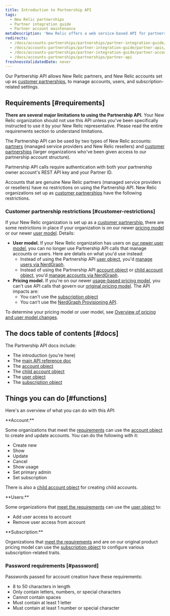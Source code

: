 ```yaml
---
title: Introduction to Partnership API
tags:
  - New Relic partnerships
  - Partner integration guide
  - Partner account maintenance
metaDescription: 'New Relic offers a web service-based API for partners to create, edit, upgrade, downgrade, and cancel New Relic accounts on behalf of their customers.'
redirects:
  - /docs/accounts-partnerships/partnerships/partner-integration-guide/partner-api
  - /docs/accounts-partnerships/partner-integration-guide/partner-apis/partner-api
  - /docs/accounts-partnerships/partner-integration-guide/partner-account-maintenance/partner-api
  - /docs/accounts-partnerships/partnerships/partner-api
freshnessValidatedDate: never
---
```


Our Partnership API allows New Relic partners, and New Relic accounts set up as [customer partnerships](/docs/new-relic-partnerships/partner-integration-guide/partner-account-maintenance/partnership-accounts-users-subscriptions/#partnerships), to manage accounts, users, and subscription-related settings.

## Requirements [#requirements]

<DNT>**There are several major limitations to using the Partnership API.**</DNT> Your New Relic organization should not use this API unless you've been specifically instructed to use it by your New Relic representative. Please read the entire requirements section to understand limitations.

The Partnership API can be used by two types of New Relic accounts: [partners](/docs/new-relic-partnerships/partner-integration-guide/partner-account-maintenance/partnership-accounts-users-subscriptions/#partnerships) (managed service providers and New Relic resellers) and [customer partnerships](/docs/new-relic-partnerships/partner-integration-guide/partner-account-maintenance/partnership-accounts-users-subscriptions/#partnerships) (larger organizations who've been given access to our partnership account structure).

Partnership API calls require authentication with both your partnership owner account's REST API key and your Partner ID.

Accounts that are genuine New Relic partners (managed service providers or resellers) have no restrictions on using the Partnership API. New Relic organizations set up as [customer partnerships](/docs/new-relic-partnerships/partner-integration-guide/partner-account-maintenance/partnership-accounts-users-subscriptions/#partnerships) have the following restrictions.

### Customer partnership restrictions [#customer-restrictions]

If your New Relic organization is set up as a [customer partnership](/docs/new-relic-partnerships/partner-integration-guide/partner-account-maintenance/partnership-accounts-users-subscriptions/#partnerships), there are some restrictions in place if your organization is on our newer [pricing model](/docs/accounts/original-accounts-billing/original-product-based-pricing/overview-changes-pricing-user-model/#pricing-plans) or our newer [user model](/docs/accounts/original-accounts-billing/original-product-based-pricing/overview-user-models). Details:

* <DNT>**User model.**</DNT> If your New Relic organization has users on [our newer user model](/docs/accounts/original-accounts-billing/original-product-based-pricing/overview-user-models), you can no longer use Partnership API calls that manage accounts or users. Here are details on what you'd use instead:
  * Instead of using the Partnership API [user object](/docs/new-relic-partnerships/partnerships/partner-api/partnership-api-user-object), you'd [manage users via NerdGraph](/docs/apis/nerdgraph/examples/nerdgraph-manage-users).
  * Instead of using the Partnership API [account object](/docs/new-relic-partnerships/partnerships/partner-api/partnership-api-account-object) or [child account object](/docs/new-relic-partnerships/partnerships/partner-api/partnership-api-sub-account-object), you'd [manage accounts via NerdGraph](/docs/apis/nerdgraph/examples/manage-accounts-nerdgraph).
* <DNT>**Pricing model.**</DNT> If you're on our newer [usage-based pricing model](/docs/accounts/original-accounts-billing/original-product-based-pricing/overview-changes-pricing-user-model/#pricing-plans), you can't use API calls that govern our [original pricing model](/docs/accounts/original-accounts-billing/original-product-based-pricing/overview-changes-pricing-user-model/#pricing-plans). The API impacts are:
  * You can't use the [subscription object](/docs/new-relic-partnerships/partnerships/partner-api/partnership-api-subscription-object/)
  * You can't use the [NerdGraph Provisioning API](/docs/apis/nerdgraph/tutorials/provisions-your-subscriptions-nerdgraph/).

To determine your pricing model or user model, see [Overview of pricing and user model changes](/docs/accounts/original-accounts-billing/original-product-based-pricing/overview-changes-pricing-user-model).

## The docs table of contents [#docs]

The Partnership API docs include:

* The introduction (you're here)
* The [main API reference doc](/docs/new-relic-partnerships/partnerships/partner-api/partner-api-reference)
* The [account object](/docs/new-relic-partnerships/partnerships/partner-api/partnership-api-account-object)
* The [child account object](/docs/new-relic-partnerships/partnerships/partner-api/partnership-api-sub-account-object)
* The [user object](/docs/new-relic-partnerships/partnerships/partner-api/partnership-api-user-object)
* The [subscription object](/docs/new-relic-partnerships/partnerships/partner-api/partnership-api-subscription-object)

## Things you can do [#functions]

Here's an overview of what you can do with this API:

<DNT>
  **Account:**
</DNT>

Some organizations that meet the [requirements](#requirements) can use the [account object](/docs/new-relic-partnerships/partnerships/partner-api/partnership-api-account-object/) to create and update accounts. You can do the following with it:

* Create new
* Show
* Update
* Cancel
* Show usage
* Set primary admin
* Set subscription

There is also a [child account object](/docs/new-relic-partnerships/partnerships/partner-api/partnership-api-sub-account-object) for creating child accounts.

<DNT>
  **Users:**
</DNT>

Some organizations that [meet the requirements](#customer-restrictions) can use the [user object](/docs/new-relic-partnerships/partnerships/partner-api/partnership-api-user-object) to:

* Add user access to account
* Remove user access from account

<DNT>
  **Subscription:**
</DNT>

Organizations that [meet the requirements](#customer-restrictions) and are on our original product pricing model can use the [subscription object](/docs/new-relic-partnerships/partnerships/partner-api/partnership-api-subscription-object) to configure various subscription-related traits.

### Password requirements [#password]

Passwords passed for account creation have these requirements:

* 8 to 50 characters in length
* Only contain letters, numbers, or special characters
* Cannot contain spaces
* Must contain at least 1 letter
* Must contain at least 1 number or special character
